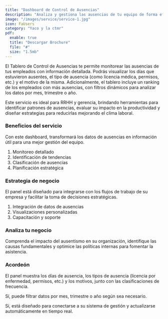 ```yaml
---
title: "Dashboard de Control de Ausencias"
description: "Analiza y gestiona las ausencias de tu equipo de forma eficiente y estratégica."
image: "/images/service/service-1.jpg"
icon: FaUsers
category: "Yaco y la ctmr"
pdf:
  enable: true
  title: "Descargar Brochure"
  file: "#"
  size: "1.5mb"
---
```


El Tablero de Control de Ausencias te permite monitorear las ausencias de tus empleados con información detallada. Podrás visualizar los días que estuvieron ausentes, el tipo de ausencia (como licencia médica, permisos, etc.) y el motivo de la misma. Adicionalmente, el tablero incluye un ranking de los empleados con más ausencias, con filtros dinámicos para analizar los datos por mes, trimestre o año.

Este servicio es ideal para RRHH y gerencia, brindando herramientas para identificar patrones de ausencias, evaluar su impacto en la productividad y diseñar estrategias para reducirlas mejorando el clima laboral.

### Beneficios del servicio

Con este dashboard, transformará los datos de ausencias en información útil para una mejor gestión del equipo.

1. Monitoreo detallado
2. Identificación de tendencias
3. Clasificación de ausencias
4. Planificación estratégica

### Estrategia de negocio

El panel está diseñado para integrarse con los flujos de trabajo de su empresa y facilitar la toma de decisiones estratégicas.

1. Integración de datos de ausencias
2. Visualizaciones personalizadas
3. Capacitación y soporte

### Analiza tu negocio

Comprenda el impacto del ausentismo en su organización, identifique las causas fundamentales y optimice las políticas internas para fomentar la asistencia.

### Acordeón

<Accordion client:load title="¿Qué tipo de datos puede mostrar este panel?">  

El panel muestra los días de ausencia, los tipos de ausencia (licencia por enfermedad, permisos, etc.) y los motivos, junto con las clasificaciones de frecuencia.

</Accordion>  

<Accordion client:load title="¿Puede filtrar por períodos específicos, como meses o años?">  

Sí, puede filtrar datos por mes, trimestre o año según sea necesario.

</Accordion>  

<Accordion client:load title="¿Se actualiza automáticamente con nuevos registros?">  

Sí, está diseñado para conectarse a su sistema de gestión y actualizarse automáticamente en tiempo real.

</Accordion>
